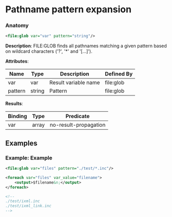 # Pathname pattern expansion

### Anatomy

```xml
<file:glob var="var" pattern="string"/>
```

 **Description**:
 FILE:GLOB finds all pathnames matching a given pattern based on wildcard characters ('?', '*' and '[...]').

**Attributes**:

| Name | Type | Description | Defined By |
| ---- | ---- | ----------- | ---------- |
| var | var | Result variable name | file:glob |
| pattern | string | Pattern | file:glob |


**Results**:

| Binding | Type | Predicate |
| ------- | ---- | --------- |
| var | array | no-result-propagation |


## Examples

### Example: Example

```xml
<file:glob var="files" pattern="./test/*.inc"/>

<foreach var="files" var_value="filename">
	<output>$filename&n;</output>
</foreach>

<!--
./test/ixml.inc
./test/ixml_link.inc
-->
```

